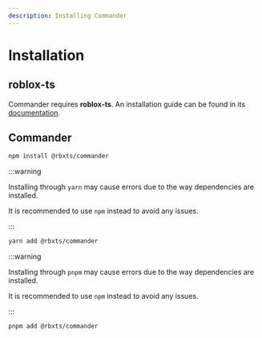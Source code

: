 ```yaml
---
description: Installing Commander
---
```



# Installation

## roblox-ts

Commander requires **roblox-ts**. An installation guide can be
found in its [documentation](https://roblox-ts.com/docs/setup-guide).

## Commander

<Tabs>
<TabItem value="npm" default>

```bash title="Terminal"
npm install @rbxts/commander
```

</TabItem>
<TabItem value="yarn">
:::warning

Installing through `yarn` may cause errors due to the way dependencies are installed.

It is recommended to use `npm` instead to avoid any issues.

:::

```bash title="Terminal"
yarn add @rbxts/commander
```

</TabItem>
<TabItem value="pnpm">
:::warning

Installing through `pnpm` may cause errors due to the way dependencies are installed.

It is recommended to use `npm` instead to avoid any issues.

:::

```bash title="Terminal"
pnpm add @rbxts/commander
```

</TabItem>
</Tabs>
